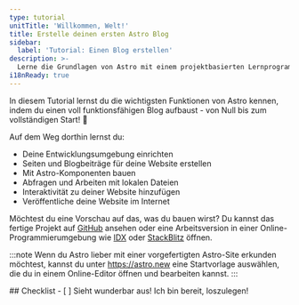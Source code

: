 ```yaml
---
type: tutorial
unitTitle: 'Willkommen, Welt!'
title: Erstelle deinen ersten Astro Blog
sidebar:
  label: 'Tutorial: Einen Blog erstellen'
description: >-
  Lerne die Grundlagen von Astro mit einem projektbasierten Lernprogramm. Alles Hintergrundwissen, das du brauchst, um loszulegen!
i18nReady: true
---
```



<Lede> In diesem Tutorial lernst du die wichtigsten Funktionen von Astro kennen, indem du einen voll funktionsfähigen Blog aufbaust - von Null bis zum vollständigen Start! 🚀 </Lede>

Auf dem Weg dorthin lernst du: 

- Deine Entwicklungsumgebung einrichten 
- Seiten und Blogbeiträge für deine Website erstellen
- Mit Astro-Komponenten bauen
- Abfragen und Arbeiten mit lokalen Dateien
- Interaktivität zu deiner Website hinzufügen 
- Veröffentliche deine Website im Internet

Möchtest du eine Vorschau auf das, was du bauen wirst? Du kannst das fertige Projekt auf [GitHub](https://github.com/withastro/blog-tutorial-demo) ansehen oder eine Arbeitsversion in einer Online-Programmierumgebung wie [IDX](https://idx.google.com/import?url=https:%2F%2Fgithub.com%2Fwithastro%2Fblog-tutorial-demo%2F) oder [StackBlitz](https://stackblitz.com/github/withastro/blog-tutorial-demo/tree/complete?file=src%2Fpages%2Findex.astro) öffnen.

:::note
Wenn du Astro lieber mit einer vorgefertigten Astro-Site erkunden möchtest, kannst du unter https://astro.new eine Startvorlage auswählen, die du in einem Online-Editor öffnen und bearbeiten kannst.
::: 

<Box icon="check-list">
## Checklist

<Checklist>
- [ ] Sieht wunderbar aus! Ich bin bereit, loszulegen!
</Checklist>
</Box>
